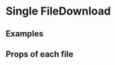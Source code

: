 
<Meta title="Pattern Library|Slices/File Downloads" component={DownloadableFiles} />

# Single FileDownload
 
 
## Examples

<Preview>
    <Story name="Single File Download">
        <div style={{padding: "20px"}}>
            <DownloadableFiles
                files={demoFiles[0]}
            />
        </div>
    </Story>
</Preview>

<Preview>
    <Story name="Multiple File Downloads">
        <div style={{padding: "20px"}}>
            <DownloadableFiles
                files={demoFiles}
            />
        </div>
    </Story>
</Preview>

## Props of each file

<Props of={FileDownload} />
